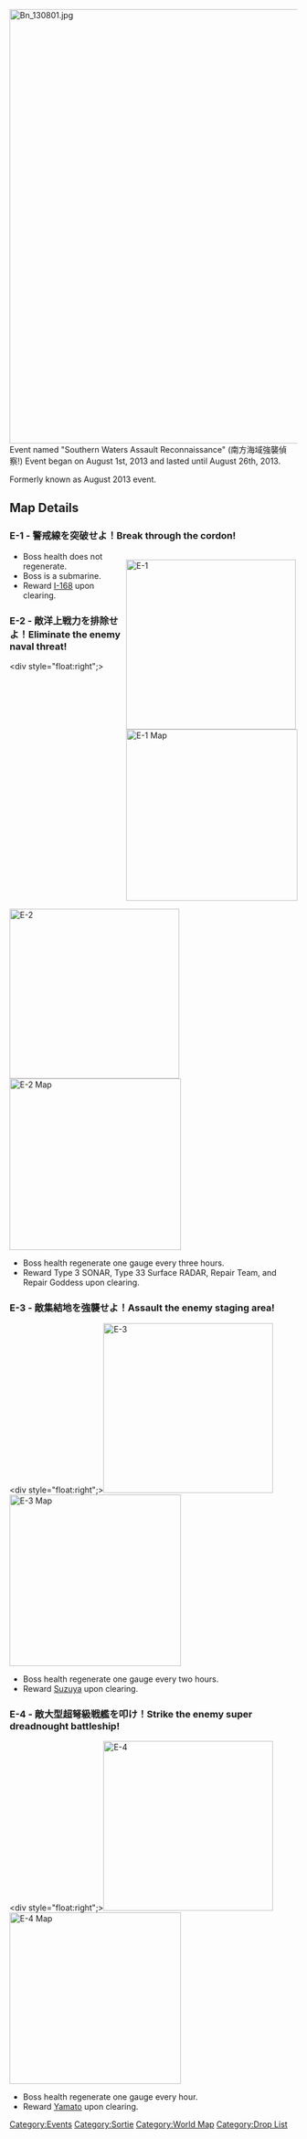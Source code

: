 [[File:Bn 130801.jpg|none|thumb|760x760px]]
Event named "Southern Waters Assault Reconnaissance" (南方海域強襲偵察!) Event began on August 1st, 2013 and lasted until August 26th, 2013.

Formerly known as August 2013 event.

==Map Details==
===E-1 - 警戒線を突破せよ！Break through the cordon!===
<div style="float:right">[[File:Summer 2013 Event E-1 Banner.png|thumb|297px|E-1]]<br/>[[File:E-1_Map.jpg|thumb|300px|E-1 Map]]</div>
*Boss health does not regenerate.
*Boss is a submarine.
*Reward [[I-168]] upon clearing.
{{clr}}
===E-2 - 敵洋上戦力を排除せよ！Eliminate the enemy naval threat!===
<div style="float:right";>[[File:Summer 2013 Event E-2 Banner.png|thumb|297px|E-2]]<br/>[[File:E-2_Map.jpg|thumb|300px|E-2 Map]]</div>
*Boss health regenerate one gauge every three hours.
*Reward Type 3 SONAR, Type 33 Surface RADAR, Repair Team, and Repair Goddess upon clearing.
{{clr}}
===E-3 - 敵集結地を強襲せよ！Assault the enemy staging area!===
<div style="float:right";>[[File:Summer 2013 Event E-3 Banner.png|thumb|297px|E-3]]<br/>[[File:E-3_Map.jpg|thumb|300px|E-3 Map]]</div>
*Boss health regenerate one gauge every two hours.
*Reward [[Suzuya]] upon clearing.
{{clr}}
===E-4 - 敵大型超弩級戦艦を叩け！Strike the enemy super dreadnought battleship!===
<div style="float:right";>[[File:Summer 2013 Event E-4 Banner.png|thumb|297px|E-4]]<br/>[[File:E-4_Map.jpg|thumb|300px|E-4 Map]]</div>
*Boss health regenerate one gauge every hour.
*Reward [[Yamato |Yamato]] upon clearing.
[[Category:Events]]
[[Category:Sortie]]
[[Category:World Map]]
[[Category:Drop List]]